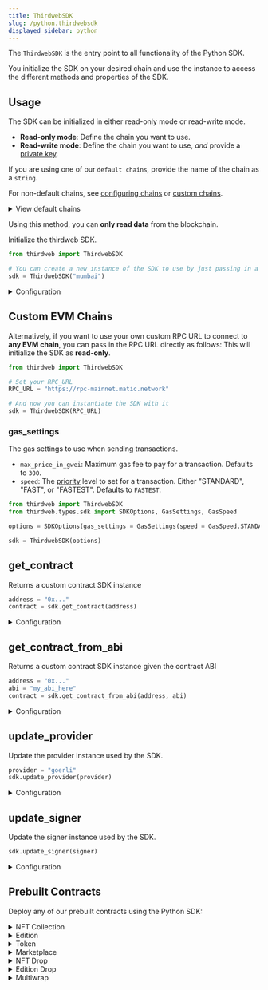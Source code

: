 ```yaml
---
title: ThirdwebSDK
slug: /python.thirdwebsdk
displayed_sidebar: python
---
```


The `ThirdwebSDK` is the entry point to all functionality of the Python SDK.

You initialize the SDK on your desired chain and use the instance to access the different methods and properties of the SDK.

## Usage

The SDK can be initialized in either read-only mode or read-write mode.

- **Read-only mode**: Define the chain you want to use.
- **Read-write mode**: Define the chain you want to use, _and_ provide a
  [private key](/sdk.thirdwebsdk.fromprivatekey).

If you are using one of our <code>default chains</code>, provide the name of the chain as a `string`.

For non-default chains, see [configuring chains](#provider) or [custom chains](#custom-evm-chains).

<details>
  <summary>View default chains</summary>
  <div>
    <ul>
      <li>
        <b>Ethereum</b>: <code>"ethereum"</code>
      </li>
      <li>
        <b>Goerli</b>: <code>"goerli"</code>
      </li>
      <li>
        <b>Rinkeby</b>: <code>"rinkeby"</code>
      </li>
      <li>
        <b>Polygon</b>: <code>"polygon"</code>
      </li>
      <li>
        <b>Mumbai</b>: <code>"mumbai"</code>
      </li>
      <li>
        <b>Arbitrum One</b>: <code>"arbitrum"</code>
      </li>
      <li>
        <b>Fantom Opera</b>: <code>"fantom"</code>
      </li>
      <li>
        <b>Localhost</b>: <code>"localhost"</code>
      </li>
    </ul>
  </div>
</details>

Using this method, you can **only read data** from the blockchain. 

Initialize the thirdweb SDK.

```python
from thirdweb import ThirdwebSDK

# You can create a new instance of the SDK to use by just passing in a network name
sdk = ThirdwebSDK("mumbai")
```

<details>
<summary>Configuration</summary>
<div>

#### provider

The web3 provider instance to use for getting on-chain data. Must be of type `str`.

#### signer (optional)

A `LocalAccount` object representing the signer to use for sending transactions

#### options (optional)

optional SDK configuration options. Must be an object of type `SDKOption`

```python
class SDKOptions(object):
    """
    Optional settings to configure the SDK
    :param read_only_settings: optional read-only RPC settings
    :param gas_settings: gas settings
    """

    read_only_settings: Optional[ReadOnlySettings] = None
    gas_settings: GasSettings = GasSettings()

class ReadOnlySettings(object):
    """
    The read-only RPC settings for the SDK.
    :param rpc_url: URL of the RPC
    :param chain_id: optional chain ID to use for the RPC
    """

    rpc_url: str = ""
    chain_id: Optional[ChainId] = None

class GasSettings(object):
    """
    The gas settings for the SDK.
    :param max_price_in_gwei: maximum gas price in gwei, defaults to 300
    :param speed: gas speed to use, defaults to "fastest"
    """

    max_price_in_gwei: int = 300
    speed: GasSpeed = GasSpeed.FASTEST

class GasSpeed(Enum):
    STANDARD = "standard"
    FAST = "fast"
    FASTEST = "fastest"
```

#### storage (optional)

The IPFS storage instance, a `LocalAccount` object, to use for storing data

</div>
</details>

## Custom EVM Chains

Alternatively, if you want to use your own custom RPC URL to connect to **any EVM chain**, you can pass in the RPC URL directly as follows:
This will initialize the SDK as **read-only**.

```python
from thirdweb import ThirdwebSDK

# Set your RPC_URL
RPC_URL = "https://rpc-mainnet.matic.network"

# And now you can instantiate the SDK with it
sdk = ThirdwebSDK(RPC_URL)
```

### gas_settings

The gas settings to use when sending transactions.

- `max_price_in_gwei`: Maximum gas fee to pay for a transaction. Defaults to `300`.
- `speed`: The [priority](https://www.youtube.com/watch?v=gsfJywNxpi4) level to set for a transaction.
  Either "STANDARD", "FAST", or "FASTEST". Defaults to `FASTEST`.


```python
from thirdweb import ThirdwebSDK 
from thirdweb.types.sdk import SDKOptions, GasSettings, GasSpeed

options = SDKOptions(gas_settings = GasSettings(speed = GasSpeed.STANDARD))

sdk = ThirdwebSDK(options)
```

## get_contract

Returns a custom contract SDK instance

```python
address = "0x..."
contract = sdk.get_contract(address)
```

<details>
<summary>Configuration</summary>
<div>

#### address

The address of the custom contract. Must be of type `str`

### Return Value

A `CustomContract` object representing the custom contract SDK instance

```python
class CustomContract(BaseContract[Any]):
    def __init__(
        self,
        provider: Web3,
        address: str,
        abi: str,
        storage: IpfsStorage,
        signer: Optional[LocalAccount] = None,
        options: SDKOptions = SDKOptions(),
    ):
```

</div>
</details>

## get_contract_from_abi

Returns a custom contract SDK instance given the contract ABI

```python
address = "0x..."
abi = "my_abi_here"
contract = sdk.get_contract_from_abi(address, abi)
```

<details>
<summary>Configuration</summary>
<div>

#### address

The address of the custom contract. Must be of type `str`.

#### abi

The abi of the custom contract. Must be of type `str`.

### Return Value

A `CustomContract` object representing the custom contract SDK instance

```python
class CustomContract(BaseContract[Any]):
    def __init__(
        self,
        provider: Web3,
        address: str,
        abi: str,
        storage: IpfsStorage,
        signer: Optional[LocalAccount] = None,
        options: SDKOptions = SDKOptions(),
    ):
```

</div>
</details>

## update_provider

Update the provider instance used by the SDK.

```python
provider = "goerli"
sdk.update_provider(provider)
```

<details>
<summary>Configuration</summary>
<div>

#### provider 

The web3 provider instance to use for getting on-chain data. Must be of type `str` and be one of the default chains.

</div>
</details>

## update_signer

Update the signer instance used by the SDK.

```python
sdk.update_signer(signer)
```

<details>
<summary>Configuration</summary>
<div>

#### signer

The new signer to use for sending transactions. Must be of type `LocalAccount`.

</div>
</details>

## Prebuilt Contracts 

Deploy any of our prebuilt contracts using the Python SDK:

<details>
  <summary>NFT Collection</summary>
  <div>

## get_nft_collection

Returns an NFT Collection contract SDK instance

```python
nft_collection_contract = sdk.get_nft_collection(address)  
```

#### address 

The address of the NFT Collection contract

### Return Value 

The NFT Collection contract SDK instance.

</div>
</details>

<details>
  <summary>Edition</summary>
  <div>

## get_edition

Returns an Edition contract SDK instance

```python
edition_contract = sdk.get_edition(address)  
```

#### address 

The address of the Edition contract

### Return Value 

The Edition contract SDK instance.

</div>
</details>

<details>
  <summary>Token</summary>
  <div>

## get_token

Returns a Token contract SDK instance

```python
token_contract = sdk.get_token(address)  
```

#### address 

The address of the Token contract

### Return Value 

The Token contract SDK instance.

</div>
</details>

<details>
  <summary>Marketplace</summary>
  <div>

## get_marketplace

Returns a Marketplace contract SDK instance

```python
marketplace_contract = sdk.get_marketplace(address)  
```

#### address 

The address of the Marketplace contract

### Return Value 

The Marketplace contract SDK instance.

</div>
</details>

<details>
  <summary>NFT Drop</summary>
  <div>

## get_nft_drop

Returns an NFT Drop contract SDK instance

```python
nft_drop_contract = sdk.get_nft_drop(address)  
```

#### address 

The address of the NFT Drop contract

### Return Value 

The NFT Drop contract SDK instance.

</div>
</details>

<details>
  <summary>Edition Drop</summary>
  <div>

## get_edition_drop

Returns an Edition Drop contract SDK instance

```python
edition_drop_contract = sdk.get_edition_drop(address)  
```

#### address 

The address of the Edition Drop contract

### Return Value 

The Edition Drop contract SDK instance.

</div>
</details>

<details>
  <summary>Multiwrap</summary>
  <div>

## get_edition

Returns an Multiwrap contract SDK instance

```python
multiwrap_contract = sdk.get_multiwrap(address)  
```

#### address 

The address of the Multiwrap contract

### Return Value 

The Multiwrap contract SDK instance.

</div>
</details>
